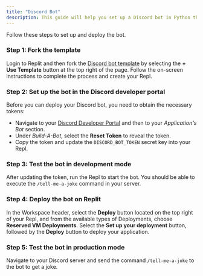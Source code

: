 ```yaml
---
title: "Discord Bot"
description: This guide will help you set up a Discord bot in Python that tells jokes.
---
```


Follow these steps to set up and deploy the bot.

### Step 1: Fork the template

Login to Replit and then fork the [Discord bot template](https://replit.com/@replit-matt/Discord-Python-Quickstart?v=1#main.py) by selecting the **\+ Use Template** button at the top right of the page. Follow the on-screen instructions to complete the process and create your Repl.

### Step 2: Set up the bot in the Discord developer portal

Before you can deploy your Discord bot, you need to obtain the necessary tokens:

* Navigate to your [Discord Developer Portal](https://discord.com/developers/applications) and then to your _Application's Bot_ section.
* Under _Build-A-Bot_, select the **Reset Token** to reveal the token.
* Copy the token and update the `DISCORD_BOT_TOKEN` secret key into your Repl.

### Step 3: Test the bot in development mode
After updating the token, run the Repl to start the bot. You should be able to execute the `/tell-me-a-joke` command in your server.

### Step 4: Deploy the bot on Replit

In the Workspace header, select the **Deploy** button located on the top right of your Repl, and from the available types of Deployments, choose **Reserved VM Deployments**. Select the **Set up your deployment** button, followed by the **Deploy** button to deploy your application.

### Step 5: Test the bot in production mode

Navigate to your Discord server and send the command `/tell-me-a-joke` to the bot to get a joke.
